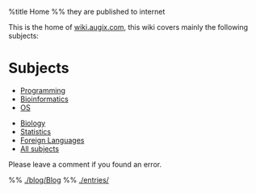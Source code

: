 %title Home
%% they are published to internet

This is the home of [http://wiki.augix.com wiki.augix.com], this wiki covers mainly the following subjects:

= Subjects =
* [[wiki/Programming|Programming]]
* [[wiki/Bioinformatics|Bioinformatics]]
* [[wiki/IT Notes|OS]]

* [[wiki/Biology Notes|Biology]]
* [[wiki/Statistics|Statistics]]
* [[wiki/Foreign Language|Foreign Languages]]
* [[wiki/Main Page| All subjects]]

Please leave a comment if you found an error.


%% [[./blog/Blog]]
%% [[./entries/]] 

